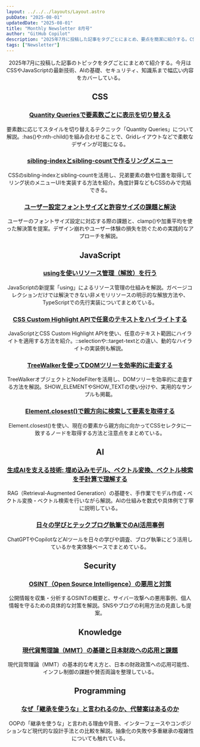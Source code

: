 ```yaml
---
layout: ../../../layouts/Layout.astro
pubDate: "2025-08-01"
updatedDate: "2025-08-01"
title: "Monthly Newsletter 8月号"
author: "GitHub Copilot"
description: "2025年7月に投稿した記事をタグごとにまとめ、要点を簡潔に紹介する。CSSやJavaScript、AI、セキュリティなど幅広いトピックをカバー。"
tags: ["Newsletter"]
---
```



<Header {...frontmatter} />

2025年7月に投稿した記事のトピックをタグごとにまとめて紹介する。今月はCSSやJavaScriptの最新技術、AIの基礎、セキュリティ、知識系まで幅広い内容をカバーしている。

## CSS

### [Quantity Queriesで要素数ごとに表示を切り替える](https://bcrikko.github.io/til/posts/2025-07-09/quantity-queries)

要素数に応じてスタイルを切り替えるテクニック「Quantity Queries」について解説。:has()や:nth-child()を組み合わせることで、Gridレイアウトなどで柔軟なデザインが可能になる。

### [sibling-indexとsibling-countで作るリングメニュー](https://bcrikko.github.io/til/posts/2025-07-23/sibling-index-and-count)

CSSのsibling-indexとsibling-countを活用し、兄弟要素の数や位置を取得してリング状のメニューUIを実装する方法を紹介。角度計算などもCSSのみで完結できる。

### [ユーザー設定フォントサイズと許容サイズの課題と解決](https://bcrikko.github.io/til/posts/2025-07-29/font-size)

ユーザーのフォントサイズ設定に対応する際の課題と、clamp()や加重平均を使った解決策を提案。デザイン崩れやユーザー体験の損失を防ぐための実践的なアプローチを解説。

## JavaScript

### [usingを使いリソース管理（解放）を行う](https://bcrikko.github.io/til/posts/2025-07-02/javascript-using)

JavaScriptの新提案「using」によるリソース管理の仕組みを解説。ガベージコレクションだけでは解決できない非メモリリソースの明示的な解放方法や、TypeScriptでの先行実装についてまとめている。

### [CSS Custom Highlight APIで任意のテキストをハイライトする](https://bcrikko.github.io/til/posts/2025-07-10/custom-highlight-api)

JavaScriptとCSS Custom Highlight APIを使い、任意のテキスト範囲にハイライトを適用する方法を紹介。::selectionや::target-textとの違い、動的なハイライトの実装例も解説。

### [TreeWalkerを使ってDOMツリーを効率的に走査する](https://bcrikko.github.io/til/posts/2025-07-16/treewalker)

TreeWalkerオブジェクトとNodeFilterを活用し、DOMツリーを効率的に走査する方法を解説。SHOW_ELEMENTやSHOW_TEXTの使い分けや、実用的なサンプルも掲載。

### [Element.closest()で親方向に検索して要素を取得する](https://bcrikko.github.io/til/posts/2025-07-17/element-closest)

Element.closest()を使い、現在の要素から親方向に向かってCSSセレクタに一致するノードを取得する方法と注意点をまとめている。

## AI

### [生成AIを支える技術: 埋め込みモデル、ベクトル変換、ベクトル検索を手計算で理解する](https://bcrikko.github.io/til/posts/2025-07-14/vector-search)

RAG（Retrieval-Augmented Generation）の基礎を、手作業でモデル作成・ベクトル変換・ベクトル検索を行いながら解説。AIの仕組みを数式や具体例で丁寧に説明している。

### [日々の学びとテックブログ執筆でのAI活用事例](https://bcrikko.github.io/til/posts/2025-07-18/how-i-learn-with-ai)

ChatGPTやCopilotなどAIツールを日々の学びや調査、ブログ執筆にどう活用しているかを実体験ベースでまとめている。

## Security

### [OSINT（Open Source Intelligence）の悪用と対策](https://bcrikko.github.io/til/posts/2025-07-30/open-source-intelligence)

公開情報を収集・分析するOSINTの概要と、サイバー攻撃への悪用事例、個人情報を守るための具体的な対策を解説。SNSやブログの利用方法の見直しも提案。

## Knowledge

### [現代貨幣理論（MMT）の基礎と日本財政への応用と課題](https://bcrikko.github.io/til/posts/2025-07-15/modern-monetary-theory)

現代貨幣理論（MMT）の基本的な考え方と、日本の財政政策への応用可能性、インフレ制御の課題や賛否両論を整理している。

## Programming

### [なぜ「継承を使うな」と言われるのか、代替案はあるのか](https://bcrikko.github.io/til/posts/2025-07-01/oop-inheritance)

OOPの「継承を使うな」と言われる理由や背景、インターフェースやコンポジションなど現代的な設計手法との比較を解説。抽象化の失敗や多重継承の複雑性についても触れている。
